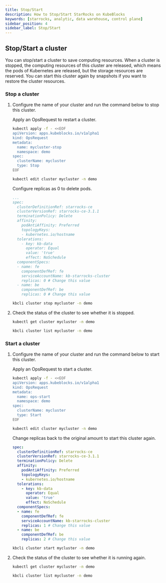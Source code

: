 ```yaml
---
title: Stop/Start
description: How to Stop/Start StarRocks on KubeBlocks
keywords: [starrocks, analytic, data warehouse, control plane]
sidebar_position: 4
sidebar_label: Stop/Start
---
```



## Stop/Start a cluster

You can stop/start a cluster to save computing resources. When a cluster is stopped, the computing resources of this cluster are released, which means the pods of Kubernetes are released, but the storage resources are reserved. You can start this cluster again by snapshots if you want to restore the cluster resources.

### Stop a cluster

1. Configure the name of your cluster and run the command below to stop this cluster.

    <Tabs>

    <TabItem value="OpsRequest" label="OpsRequest" default>

    Apply an OpsRequest to restart a cluster.

    ```bash
    kubectl apply -f - <<EOF
    apiVersion: apps.kubeblocks.io/v1alpha1
    kind: OpsRequest
    metadata:
      name: mycluster-stop
      namespace: demo
    spec:
      clusterName: mycluster
      type: Stop
    EOF
    ```

    </TabItem>

    <TabItem value="Edit Cluster YAML File" label="Edit Cluster YAML File">

    ```bash
    kubectl edit cluster mycluster -n demo
    ```

    Configure replicas as 0 to delete pods.

    ```yaml
    ...
    spec:
      clusterDefinitionRef: starrocks-ce
      clusterVersionRef: starrocks-ce-3.1.1
      terminationPolicy: Delete
      affinity:
        podAntiAffinity: Preferred
        topologyKeys:
        - kubernetes.io/hostname
      tolerations:
        - key: kb-data
          operator: Equal
          value: 'true'
          effect: NoSchedule
      componentSpecs:
      - name: fe
        componentDefRef: fe
        serviceAccountName: kb-starrocks-cluster
        replicas: 0 # Change this value
      - name: be
        componentDefRef: be
        replicas: 0 # Change this value
    ```

    </TabItem>

    <TabItem value="kbcli" label="kbcli">

    ```bash
    kbcli cluster stop mycluster -n demo
    ```

    </TabItem>

    </Tabs>

2. Check the status of the cluster to see whether it is stopped.

    <Tabs>

    <TabItem value="kubectl" label="kubectl" default>

    ```bash
    kubectl get cluster mycluster -n demo
    ```

    </TabItem>

    <TabItem value="kbcli" label="kbcli">

    ```bash
    kbcli cluster list mycluster -n demo
    ```

    </TabItem>

    </Tabs>

### Start a cluster

1. Configure the name of your cluster and run the command below to start this cluster.

   <Tabs>

   <TabItem value="OpsRequest" label="OpsRequest" default>

   Apply an OpsRequest to start a cluster.

   ```bash
   kubectl apply -f - <<EOF
   apiVersion: apps.kubeblocks.io/v1alpha1
   kind: OpsRequest
   metadata:
     name: ops-start
     namespace: demo
   spec:
     clusterName: mycluster
     type: Start
   EOF
   ```

   </TabItem>

   <TabItem value="Edit Cluster YAML File" label="Edit Cluster YAML File">

   ```bash
   kubectl edit cluster mycluster -n demo
   ```

   Change replicas back to the original amount to start this cluster again.

   ```yaml
   spec:
     clusterDefinitionRef: starrocks-ce
     clusterVersionRef: starrocks-ce-3.1.1
     terminationPolicy: Delete
     affinity:
       podAntiAffinity: Preferred
       topologyKeys:
       - kubernetes.io/hostname
     tolerations:
       - key: kb-data
         operator: Equal
         value: 'true'
         effect: NoSchedule
     componentSpecs:
     - name: fe
       componentDefRef: fe
       serviceAccountName: kb-starrocks-cluster
       replicas: 1 # Change this value
     - name: be
       componentDefRef: be
       replicas: 2 # Change this value
   ```

   </TabItem>

   <TabItem value="kbcli" label="kbcli">

   ```bash
   kbcli cluster start mycluster -n demo
   ```

   </TabItem>

   </Tabs>

2. Check the status of the cluster to see whether it is running again.

   <Tabs>

   <TabItem value="kubectl" label="kubectl" default>

   ```bash
   kubectl get cluster mycluster -n demo
   ```

   </TabItem>

   <TabItem value="kbcli" label="kbcli">

   ```bash
   kbcli cluster list mycluster -n demo
   ```

   </TabItem>

   </Tabs>
